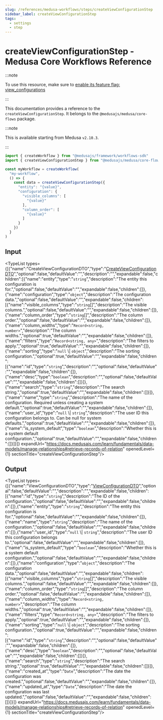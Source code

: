 ```yaml
---
slug: /references/medusa-workflows/steps/createViewConfigurationStep
sidebar_label: createViewConfigurationStep
tags:
  - settings
  - step
---
```



# createViewConfigurationStep - Medusa Core Workflows Reference

:::note

To use this resource, make sure to [enable its feature flag: view_configurations](https://docs.medusajs.com/development/feature-flags/toggle)

:::

This documentation provides a reference to the `createViewConfigurationStep`. It belongs to the `@medusajs/medusa/core-flows` package.

:::note

This is available starting from Medusa `v2.10.3`.

:::

```ts title="src/workflows/my-workflow.ts"
import { createWorkflow } from "@medusajs/framework/workflows-sdk"
import { createViewConfigurationStep } from "@medusajs/medusa/core-flows"

const myWorkflow = createWorkflow(
  "my-workflow",
  () => {
    const data = createViewConfigurationStep({
      "entity": "{value}",
      "configuration": {
        "visible_columns": [
          "{value}"
        ],
        "column_order": [
          "{value}"
        ]
      }
    })
  }
)
```
  

## Input

<TypeList types={[{"name":"CreateViewConfigurationDTO","type":"[CreateViewConfigurationDTO](../../../../../types/SettingsTypes/interfaces/types.SettingsTypes.CreateViewConfigurationDTO/page.mdx)","optional":false,"defaultValue":"","description":"","expandable":false,"children":[{"name":"entity","type":"`string`","description":"The entity this configuration is for.","optional":false,"defaultValue":"","expandable":false,"children":[]},{"name":"configuration","type":"`object`","description":"The configuration data.","optional":false,"defaultValue":"","expandable":false,"children":[{"name":"visible_columns","type":"`string`[]","description":"The visible columns.","optional":false,"defaultValue":"","expandable":false,"children":[]},{"name":"column_order","type":"`string`[]","description":"The column order.","optional":false,"defaultValue":"","expandable":false,"children":[]},{"name":"column_widths","type":"`Record<string, number>`","description":"The column widths.","optional":true,"defaultValue":"","expandable":false,"children":[]},{"name":"filters","type":"`Record<string, any>`","description":"The filters to apply.","optional":true,"defaultValue":"","expandable":false,"children":[]},{"name":"sorting","type":"`null` \\| `object`","description":"The sorting configuration.","optional":true,"defaultValue":"","expandable":false,"children":[{"name":"id","type":"`string`","description":"","optional":false,"defaultValue":"","expandable":false,"children":[]},{"name":"desc","type":"`boolean`","description":"","optional":false,"defaultValue":"","expandable":false,"children":[]}]},{"name":"search","type":"`string`","description":"The search string.","optional":true,"defaultValue":"","expandable":false,"children":[]}]},{"name":"name","type":"`string`","description":"The name of the configuration. Required unless creating a system default.","optional":true,"defaultValue":"","expandable":false,"children":[]},{"name":"user_id","type":"`null` \\| `string`","description":"The user ID this configuration belongs to. Can be null for system defaults.","optional":true,"defaultValue":"","expandable":false,"children":[]},{"name":"is_system_default","type":"`boolean`","description":"Whether this is a system default configuration.","optional":true,"defaultValue":"","expandable":false,"children":[]}]}]} expandUrl="https://docs.medusajs.com/learn/fundamentals/data-models/manage-relationships#retrieve-records-of-relation" openedLevel={1} sectionTitle="createViewConfigurationStep"/>

## Output

<TypeList types={[{"name":"ViewConfigurationDTO","type":"[ViewConfigurationDTO](../../../../../types/SettingsTypes/interfaces/types.SettingsTypes.ViewConfigurationDTO/page.mdx)","optional":false,"defaultValue":"","description":"","expandable":false,"children":[{"name":"id","type":"`string`","description":"The ID of the configuration.","optional":false,"defaultValue":"","expandable":false,"children":[]},{"name":"entity","type":"`string`","description":"The entity this configuration is for.","optional":false,"defaultValue":"","expandable":false,"children":[]},{"name":"name","type":"`string`","description":"The name of the configuration.","optional":false,"defaultValue":"","expandable":false,"children":[]},{"name":"user_id","type":"`null` \\| `string`","description":"The user ID this configuration belongs to.","optional":false,"defaultValue":"","expandable":false,"children":[]},{"name":"is_system_default","type":"`boolean`","description":"Whether this is a system default configuration.","optional":false,"defaultValue":"","expandable":false,"children":[]},{"name":"configuration","type":"`object`","description":"The configuration data.","optional":false,"defaultValue":"","expandable":false,"children":[{"name":"visible_columns","type":"`string`[]","description":"The visible columns.","optional":false,"defaultValue":"","expandable":false,"children":[]},{"name":"column_order","type":"`string`[]","description":"The column order.","optional":false,"defaultValue":"","expandable":false,"children":[]},{"name":"column_widths","type":"`Record<string, number>`","description":"The column widths.","optional":true,"defaultValue":"","expandable":false,"children":[]},{"name":"filters","type":"`Record<string, any>`","description":"The filters to apply.","optional":true,"defaultValue":"","expandable":false,"children":[]},{"name":"sorting","type":"`null` \\| `object`","description":"The sorting configuration.","optional":true,"defaultValue":"","expandable":false,"children":[{"name":"id","type":"`string`","description":"","optional":false,"defaultValue":"","expandable":false,"children":[]},{"name":"desc","type":"`boolean`","description":"","optional":false,"defaultValue":"","expandable":false,"children":[]}]},{"name":"search","type":"`string`","description":"The search string.","optional":true,"defaultValue":"","expandable":false,"children":[]}]},{"name":"created_at","type":"`Date`","description":"The date the configuration was created.","optional":false,"defaultValue":"","expandable":false,"children":[]},{"name":"updated_at","type":"`Date`","description":"The date the configuration was last updated.","optional":false,"defaultValue":"","expandable":false,"children":[]}]}]} expandUrl="https://docs.medusajs.com/learn/fundamentals/data-models/manage-relationships#retrieve-records-of-relation" openedLevel={1} sectionTitle="createViewConfigurationStep"/>
